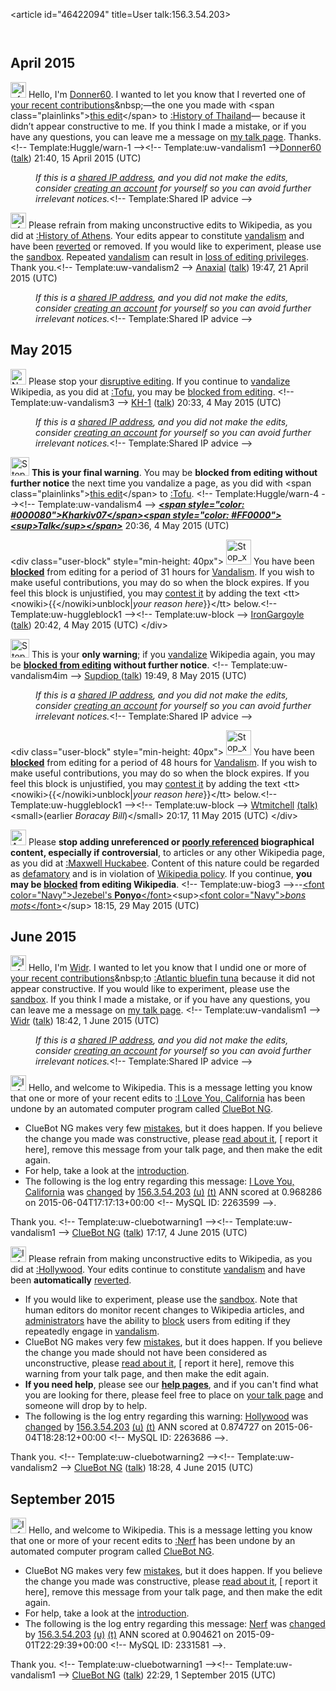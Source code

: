 <article id="46422094" title=User talk:156.3.54.203>
	<talkpage id="46422094" title="User talk:156.3.54.203">
{{iptalk}}
{{sharedipedu|[[Redondo Beach Unified School District]]|host=rbusd.org}}
{{repeatvandal}}
{{schoolblock}}

== April 2015 ==
[[File:Information.svg|25px|alt=Information icon]] Hello, I'm [[User:Donner60|Donner60]]. I wanted to let you know that I reverted one of [[Special:Contributions/156.3.54.203|your recent contributions]]&amp;nbsp;—the one you made with &lt;span class=&quot;plainlinks&quot;&gt;[https://en.wikipedia.org/w/index.php?title=History%20of%20Thailand&amp;diff=656666474 this edit]&lt;/span&gt; to [[:History of Thailand]]— because it didn’t appear constructive to me. If you think I made a mistake, or if you have any questions, you can leave me a message on [[User_talk:Donner60|my talk page]]. Thanks. &lt;!-- Template:Huggle/warn-1 --&gt;&lt;!-- Template:uw-vandalism1 --&gt;[[User:Donner60|Donner60]] ([[User talk:Donner60|talk]]) 21:40, 15 April 2015 (UTC)
:''If this is a [[Network address translation|shared IP address]], and you did not make the edits, consider [[Wikipedia:Why create an account?|creating an account]] for yourself so you can avoid further irrelevant notices.''&lt;!-- Template:Shared IP advice --&gt;

[[File:Information orange.svg|25px|alt=Information icon|link=]] Please refrain from making unconstructive edits to Wikipedia, as you did at [[:History of Athens]]. Your edits appear to constitute [[Wikipedia:Vandalism|vandalism]] and have been [[Help:Reverting|reverted]] or removed. If you would like to experiment, please use the [[Wikipedia:Sandbox|sandbox]]. Repeated [[Wikipedia:Vandalism|vandalism]] can result in [[Wikipedia:Blocking policy|loss of editing privileges]]. Thank you.&lt;!-- Template:uw-vandalism2 --&gt; [[User:Anaxial|Anaxial]] ([[User talk:Anaxial|talk]]) 19:47, 21 April 2015 (UTC)
:''If this is a [[Network address translation|shared IP address]], and you did not make the edits, consider [[Wikipedia:Why create an account?|creating an account]] for yourself so you can avoid further irrelevant notices.''&lt;!-- Template:Shared IP advice --&gt;

== May 2015 ==
[[File:Nuvola apps important.svg|25px|alt=Warning icon]] Please stop your [[Wikipedia:Disruptive editing|disruptive editing]]. If you continue to [[Wikipedia:Vandalism|vandalize]] Wikipedia, as you did at [[:Tofu]], you may be [[Wikipedia:Blocking policy|blocked from editing]]. &lt;!-- Template:uw-vandalism3 --&gt; [[User:KH-1|KH-1]] ([[User talk:KH-1|talk]]) 20:33, 4 May 2015 (UTC)
:''If this is a [[Network address translation|shared IP address]], and you did not make the edits, consider [[Wikipedia:Why create an account?|creating an account]] for yourself so you can avoid further irrelevant notices.''&lt;!-- Template:Shared IP advice --&gt;

[[File:Stop hand nuvola.svg|30px|alt=Stop icon]] '''This is your final warning'''. You may be '''blocked from editing without further notice''' the next time you vandalize a page, as you did with &lt;span class=&quot;plainlinks&quot;&gt;[https://en.wikipedia.org/w/index.php?title=Tofu&amp;diff=660831358 this edit]&lt;/span&gt; to [[:Tofu]]. &lt;!-- Template:Huggle/warn-4 --&gt;&lt;!-- Template:uw-vandalism4 --&gt; '''''[[User:Kharkiv07|&lt;span style=&quot;color: #000080&quot;&gt;Kharkiv07&lt;/span&gt;]][[User_talk:Kharkiv07|&lt;span style=&quot;color: #FF0000&quot;&gt;&lt;sup&gt;Talk&lt;/sup&gt;&lt;/span&gt;]]''''' 20:36, 4 May 2015 (UTC)

&lt;div class=&quot;user-block&quot; style=&quot;min-height: 40px&quot;&gt; [[File:Stop x nuvola with clock.svg|40px|left|alt=|link=]] You have been '''[[Wikipedia:Blocking policy|blocked]]''' from editing for a period of 31 hours for [[Wikipedia:Vandalism|Vandalism]]. If you wish to make useful contributions, you may do so when the block expires. If you feel this block is unjustified, you may [[Wikipedia:Appealing a block|contest it]] by adding the text &lt;tt&gt;&lt;nowiki&gt;{{&lt;/nowiki&gt;unblock|''your reason here''}}&lt;/tt&gt; below.&lt;!-- Template:uw-huggleblock1 --&gt;&lt;!-- Template:uw-block --&gt; [[User:IronGargoyle|IronGargoyle]] ([[User talk:IronGargoyle|talk]]) 20:42, 4 May 2015 (UTC) &lt;/div&gt;

[[Image:Stop hand nuvola.svg|30px|alt=Stop icon]] This is your '''only warning'''; if you [[Wikipedia:Vandalism|vandalize]] Wikipedia again, you may be '''[[Wikipedia:Blocking policy|blocked from editing]] without further notice'''. &lt;!-- Template:uw-vandalism4im --&gt; [[User:Supdiop|Supdiop ]] ([[User talk:Supdiop|talk]]) 19:49, 8 May 2015 (UTC)
:''If this is a [[Network address translation|shared IP address]], and you did not make the edits, consider [[Wikipedia:Why create an account?|creating an account]] for yourself so you can avoid further irrelevant notices.''&lt;!-- Template:Shared IP advice --&gt;

&lt;div class=&quot;user-block&quot; style=&quot;min-height: 40px&quot;&gt; [[File:Stop x nuvola with clock.svg|40px|left|alt=|link=]] You have been '''[[Wikipedia:Blocking policy|blocked]]''' from editing for a period of 48 hours for [[Wikipedia:Vandalism|Vandalism]]. If you wish to make useful contributions, you may do so when the block expires. If you feel this block is unjustified, you may [[Wikipedia:Appealing a block|contest it]] by adding the text &lt;tt&gt;&lt;nowiki&gt;{{&lt;/nowiki&gt;unblock|''your reason here''}}&lt;/tt&gt; below.&lt;!-- Template:uw-huggleblock1 --&gt;&lt;!-- Template:uw-block --&gt; [[User:Wtmitchell|Wtmitchell]]  [[User talk:Wtmitchell|(talk)]] &lt;small&gt;(earlier ''Boracay Bill'')&lt;/small&gt; 20:17, 11 May 2015 (UTC) &lt;/div&gt;

[[Image:Ambox warning pn.svg|25px|alt=|link=]] Please '''stop adding unreferenced or [[Wikipedia:Reliable sources|poorly referenced]] biographical content, especially if controversial''', to articles or any other Wikipedia page, as you did at [[:Maxwell Huckabee]]. Content of this nature could be regarded as [[Wikipedia:Libel|defamatory]] and is in violation of [[Wikipedia:Biographies of living persons|Wikipedia policy]]. If you continue, '''you may be [[Wikipedia:Blocking policy|blocked]] from editing Wikipedia'''. &lt;!-- Template:uw-biog3 --&gt;--[[User:Ponyo|&lt;font color=&quot;Navy&quot;&gt;Jezebel's '''Ponyo'''&lt;/font&gt;]]&lt;sup&gt;[[User_talk:Ponyo|&lt;font color=&quot;Navy&quot;&gt;''bons mots''&lt;/font&gt;]]&lt;/sup&gt;  18:15, 29 May 2015 (UTC)

== June 2015 ==
[[File:Information.svg|25px|alt=Information icon]] Hello, I'm [[User:Widr|Widr]]. I wanted to let you know that I undid one or more of [[Special:Contributions/156.3.54.203|your recent contributions]]&amp;nbsp;to [[:Atlantic bluefin tuna]] because it did not appear constructive. If you would like to experiment, please use the [[WP:sandbox|sandbox]]. If you think I made a mistake, or if you have any questions, you can leave me a message on [[User_talk:Widr|my talk page]]. &lt;!-- Template:uw-vandalism1 --&gt;  [[User:Widr|Widr]] ([[User talk:Widr|talk]]) 18:42, 1 June 2015 (UTC)
:''If this is a [[Network address translation|shared IP address]], and you did not make the edits, consider [[Wikipedia:Why create an account?|creating an account]] for yourself so you can avoid further irrelevant notices.''&lt;!-- Template:Shared IP advice --&gt;

[[File:Information.svg|left|25px|alt=]] Hello, and welcome to Wikipedia. This is a message letting you know that one or more of your recent edits to [[:I Love You, California]] has been undone by an automated computer program called [[User:ClueBot NG|ClueBot NG]].
{{clear}}
* ClueBot NG makes very few [[User:ClueBot NG#Information About False Positives|mistakes]], but it does happen. If you believe the change you made was constructive, please [[User:ClueBot NG#Information About False Positives|read about it]], [{{User:ClueBot NG/Warnings/FPReport|2263599}} report it here], remove this message from your talk page, and then make the edit again.
* For help, take a look at the [[Wikipedia:Introduction|introduction]].
* The following is the log entry regarding this message: [[I Love You, California]] was [http://en.wikipedia.org/w/index.php?title=I+Love+You%2C+California&amp;diff=665496363&amp;oldid=662775200 changed] by [[Special:Contributions/156.3.54.203|156.3.54.203]] [[User:156.3.54.203|(u)]] [[User talk:156.3.54.203|(t)]] ANN scored at 0.968286 on 2015-06-04T17:17:13+00:00 &lt;!-- MySQL ID: 2263599 --&gt;.
Thank you. &lt;!-- Template:uw-cluebotwarning1 --&gt;&lt;!-- Template:uw-vandalism1 --&gt; [[User:ClueBot NG|ClueBot NG]] ([[User talk:ClueBot NG|talk]]) 17:17, 4 June 2015 (UTC)

[[File:Information orange.svg|left|25px|alt=]] Please refrain from making unconstructive edits to Wikipedia, as you did at [[:Hollywood]]. Your edits continue to constitute [[Wikipedia:Vandalism|vandalism]] and have been '''automatically''' [[Help:Reverting|reverted]].
* If you would like to experiment, please use the [[WP:Sandbox|sandbox]]. Note that human editors do monitor recent changes to Wikipedia articles, and [[WP:ADMINS|administrators]] have the ability to [[WP:BLOCK|block]] users from editing if they repeatedly engage in [[WP:vandalism|vandalism]].
* ClueBot NG makes very few [[User:ClueBot NG#Information About False Positives|mistakes]], but it does happen. If you believe the change you made should not have been considered as unconstructive, please [[User:ClueBot NG#Information About False Positives|read about it]], [{{User:ClueBot NG/Warnings/FPReport|2263686}} report it here], remove this warning from your talk page, and then make the edit again.
*'''If you need help''', please see our '''[[Help:Contents|help pages]]''', and if you can't find what you are looking for there, please feel free to place {{Tld|Help me}} on [[Special:MyTalk|your talk page]] and someone will drop by to help.
* The following is the log entry regarding this warning: [[Hollywood]] was [http://en.wikipedia.org/w/index.php?title=Hollywood&amp;diff=665504775&amp;oldid=665504643 changed] by [[Special:Contributions/156.3.54.203|156.3.54.203]] [[User:156.3.54.203|(u)]] [[User talk:156.3.54.203|(t)]] ANN scored at 0.874727 on 2015-06-04T18:28:12+00:00 &lt;!-- MySQL ID: 2263686 --&gt;.
Thank you. &lt;!-- Template:uw-cluebotwarning2 --&gt;&lt;!-- Template:uw-vandalism2 --&gt; [[User:ClueBot NG|ClueBot NG]] ([[User talk:ClueBot NG|talk]]) 18:28, 4 June 2015 (UTC)

== September 2015 ==
[[File:Information.svg|left|25px|alt=]] Hello, and welcome to Wikipedia. This is a message letting you know that one or more of your recent edits to [[:Nerf]] has been undone by an automated computer program called [[User:ClueBot NG|ClueBot NG]].
{{clear}}
* ClueBot NG makes very few [[User:ClueBot NG#Information About False Positives|mistakes]], but it does happen. If you believe the change you made was constructive, please [[User:ClueBot NG#Information About False Positives|read about it]], [{{User:ClueBot NG/Warnings/FPReport|2331581}} report it here], remove this message from your talk page, and then make the edit again.
* For help, take a look at the [[Wikipedia:Introduction|introduction]].
* The following is the log entry regarding this message: [[Nerf]] was [https://en.wikipedia.org/w/index.php?title=Nerf&amp;diff=679001545&amp;oldid=678519632 changed] by [[Special:Contributions/156.3.54.203|156.3.54.203]] [[User:156.3.54.203|(u)]] [[User talk:156.3.54.203|(t)]] ANN scored at 0.904621 on 2015-09-01T22:29:39+00:00 &lt;!-- MySQL ID: 2331581 --&gt;.
Thank you. &lt;!-- Template:uw-cluebotwarning1 --&gt;&lt;!-- Template:uw-vandalism1 --&gt; [[User:ClueBot NG|ClueBot NG]] ([[User talk:ClueBot NG|talk]]) 22:29, 1 September 2015 (UTC)
	</talkpage>
</article>